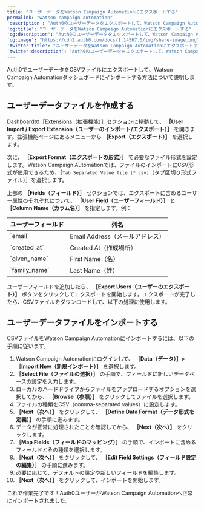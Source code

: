```yaml
---
title: "ユーザーデータをWatson Campaign Automationにエクスポートする"
permalink: "watson-campaign-automation"
'description': "Auth0のユーザーデータをエクスポートして、Watson Campaign Automationにインポートする方法について説明します。"
'og:title': "ユーザーデータをWatson Campaign Automationにエクスポートする"
'og:description': "Auth0のユーザーデータをエクスポートして、Watson Campaign Automationにインポートする方法について説明します。"
'og:image': "https://cdn2.auth0.com/docs/1.14567.0/img/share-image.png"
'twitter:title': "ユーザーデータをWatson Campaign Automationにエクスポートする"
'twitter:description': "Auth0のユーザーデータをエクスポートして、Watson Campaign Automationにインポートする方法について説明します。"
---
```


Auth0でユーザーデータをCSVファイルにエクスポートして、Watson Campaign Automationダッシュボードにインポートする方法について説明します。

## ユーザーデータファイルを作成する

Dashboardの[［Extensions（拡張機能）］](https://manage.auth0.com/#/extensions)セクションに移動して、 **［User Import / Export Extension（ユーザーのインポート/エクスポート）］** を開きます。拡張機能ページにあるメニューから **［Export（エクスポート）］** を選択します。

次に、 **［Export Format（エクスポートの形式）］** で必要なファイル形式を設定します。Watson Campaign Automationでは、ファイルのインポートにCSV形式が使用できるため、［`Tab Separated Value file (*.csv)`（タブ区切り形式ファイル）］を選択します。

上部の **［Fields（フィールド）］** セクションでは、エクスポートに含めるユーザー属性のそれぞれについて、 **［User Field（ユーザーフィールド）］** と **［Column Name（カラム名）］** を指定します。例：

<table class="table"><thead>
<tr>
<th>ユーザーフィールド</th>
<th>列名</th>
</tr>
</thead>
<tbody>
<tr>
<td>`email`</td>
<td>Email Address（メールアドレス）</td>
</tr>
<tr>
<td>`created_at`</td>
<td>Created At（作成場所）</td>
</tr>
<tr>
<td>`given_name`</td>
<td>First Name（名）</td>
</tr>
<tr>
<td>`family_name`</td>
<td>Last Name（姓）</td>
</tr>
</tbody>
</table>

ユーザーフィールドを追加したら、 **［Export Users（ユーザーのエクスポート）］** ボタンをクリックしてエクスポートを開始します。エクスポートが完了したら、CSVファイルをダウンロードして、以下の処理に使用します。

## ユーザーデータファイルをインポートする

CSVファイルをWatson Campaign Automationにインポートするには、以下の手順に従います。

1. Watson Campaign Automationにログインして、 **［Data（データ）］>［Import New（新規インポート）］** を選択します。
2. **［Select File（ファイルの選択）］** の手順で、フィールドに新しいデータベースの設定を入力します。
3. ローカルのハードドライブからファイルをアップロードするオプションを選択してから、 **［Browse（参照）］** をクリックしてファイルを選択します。
4. ファイルの種類をCSV（comma-separated values）に設定します。
5. **［Next（次へ）］** をクリックして、 **［Define Data Format（データ形式を定義）］** の手順に進みます。
6. データが正常に処理されたことを確認してから、 **［Next（次へ）］** をクリックします。
7. **［Map Fields（フィールドのマッピング）］** の手順で、インポートに含めるフィールドとその種類を選択します。
8. **［Next（次へ）］** をクリックして、 **［Edit Field Settings（フィールド設定の編集）］** の手順に進みます。
9. 必要に応じて、デフォルトの設定や新しいフィールドを編集します。
10. **［Next（次へ）］** をクリックして、インポートを開始します。

これで作業完了です！Auth0ユーザーがWatson Campaign Automationへ正常にインポートされました。
